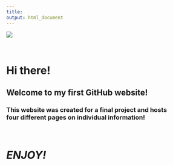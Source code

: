 ```yaml
---
title: 
output: html_document
---
```

![](websitepics/tester-2.png) 
<p>&nbsp;</p>
<div align="center"><h1>__Hi there!__ </h1>	<h2>Welcome to my first GitHub website!</h2></div>  

<div align="center"><h3>This website was created for a final project and hosts <br /> four different pages on individual information!</h3></div>

<p>&nbsp;</p>
<div align="center"><h1> _ENJOY!_</h1></div>

